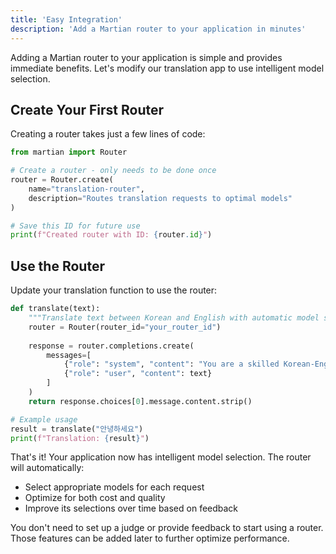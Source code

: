 ```yaml
---
title: 'Easy Integration'
description: 'Add a Martian router to your application in minutes'
---
```


Adding a Martian router to your application is simple and provides immediate benefits. Let's modify our translation app to use intelligent model selection.

## Create Your First Router
Creating a router takes just a few lines of code:

```python
from martian import Router

# Create a router - only needs to be done once
router = Router.create(
    name="translation-router",
    description="Routes translation requests to optimal models"
)

# Save this ID for future use
print(f"Created router with ID: {router.id}")
```

## Use the Router
Update your translation function to use the router:

```python
def translate(text):
    """Translate text between Korean and English with automatic model selection."""
    router = Router(router_id="your_router_id")
    
    response = router.completions.create(
        messages=[
            {"role": "system", "content": "You are a skilled Korean-English translator."},
            {"role": "user", "content": text}
        ]
    )
    return response.choices[0].message.content.strip()

# Example usage
result = translate("안녕하세요")
print(f"Translation: {result}")
```

That's it! Your application now has intelligent model selection. The router will automatically:
- Select appropriate models for each request
- Optimize for both cost and quality
- Improve its selections over time based on feedback

<Note>
  You don't need to set up a judge or provide feedback to start using a router. Those features can be added later to further optimize performance.
</Note>
